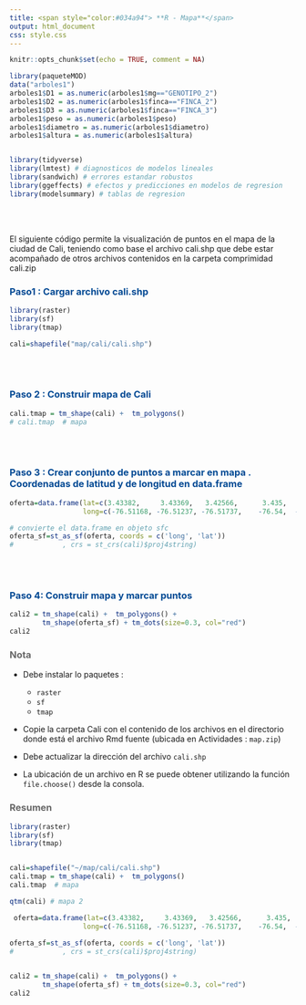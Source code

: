 ```yaml
---
title: <span style="color:#034a94"> **R - Mapa**</span>
output: html_document
css: style.css
---
```


```r
knitr::opts_chunk$set(echo = TRUE, comment = NA)

library(paqueteMOD)
data("arboles1")
arboles1$D1 = as.numeric(arboles1$mg=="GENOTIPO_2")
arboles1$D2 = as.numeric(arboles1$finca=="FINCA_2")
arboles1$D3 = as.numeric(arboles1$finca=="FINCA_3")
arboles1$peso = as.numeric(arboles1$peso)
arboles1$diametro = as.numeric(arboles1$diametro)
arboles1$altura = as.numeric(arboles1$altura)


library(tidyverse)
library(lmtest) # diagnosticos de modelos lineales
library(sandwich) # errores estandar robustos
library(ggeffects) # efectos y predicciones en modelos de regresion
library(modelsummary) # tablas de regresion

```


</br></br>

El siguiente código permite la visualización de puntos en el mapa de la ciudad de Cali, teniendo como base el archivo cali.shp que debe estar acompañado de otros archivos contenidos en la carpeta comprimidad cali.zip


###  <span style="color:#034A94">**Paso1 : Cargar archivo cali.shp**</span>

```r
library(raster)
library(sf)
library(tmap)

cali=shapefile("map/cali/cali.shp")
```


</br></br>

###  <span style="color:#034A94">**Paso 2 : Construir mapa de Cali**</span>

```r
cali.tmap = tm_shape(cali) +  tm_polygons()
# cali.tmap  # mapa
```


</br></br>

###  <span style="color:#034A94">**Paso 3 : Crear conjunto de puntos a marcar en mapa . Coordenadas de latitud y de longitud en data.frame**</span>


```r
oferta=data.frame(lat=c(3.43382,     3.43369,   3.42566,      3.435,   3.45891),
                  long=c(-76.51168, -76.51237, -76.51737,    -76.54,  -76.5135))

# convierte el data.frame en objeto sfc 
oferta_sf=st_as_sf(oferta, coords = c('long', 'lat'))
#            , crs = st_crs(cali)$proj4string)
```



</br></br>

###  <span style="color:#034A94">**Paso 4: Construir mapa y marcar puntos**</span>

```r
cali2 = tm_shape(cali) +  tm_polygons() + 
        tm_shape(oferta_sf) + tm_dots(size=0.3, col="red")
cali2 


```


<div class="content-box-yellow">
### <span style="color:#686868"> **Nota**</span>

* Debe instalar lo paquetes : 
  + `raster`
  + `sf`
  + `tmap`
  
* Copie la carpeta Cali con el contenido de los archivos en el directorio donde está el archivo Rmd fuente (ubicada en Actividades : `map.zip`)

* Debe actualizar la dirección del archivo `cali.shp`

* La ubicación de un archivo en R se puede obtener utilizando la función  `file.choose()` desde la consola. 

</div>



<div class="content-box-gray">
### <span style="color:#686868"> **Resumen**</span>


```r
library(raster)
library(sf)
library(tmap)


cali=shapefile("~/map/cali/cali.shp")
cali.tmap = tm_shape(cali) +  tm_polygons()
cali.tmap  # mapa

qtm(cali) # mapa 2

 oferta=data.frame(lat=c(3.43382,     3.43369,   3.42566,      3.435,   3.45891),
                  long=c(-76.51168, -76.51237, -76.51737,    -76.54,  -76.5135))
 
oferta_sf=st_as_sf(oferta, coords = c('long', 'lat'))
#            , crs = st_crs(cali)$proj4string)


cali2 = tm_shape(cali) +  tm_polygons() + 
        tm_shape(oferta_sf) + tm_dots(size=0.3, col="red")
cali2 
```

<div>


